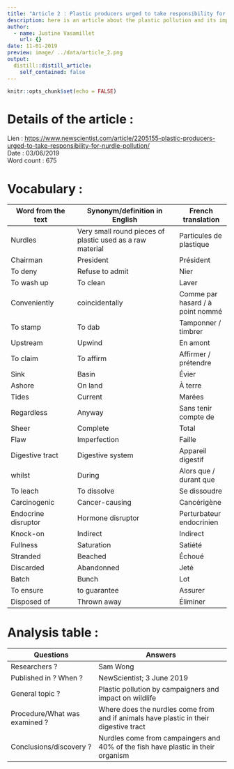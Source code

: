 ```yaml
---
title: "Article 2 : Plastic producers urged to take responsibility for 'nurdle' pollution"
description: here is an article about the plastic pollution and its impact on wildlife
author:
  - name: Justine Vasamillet
    url: {}
date: 11-01-2019
preview: image/ ../data/article_2.png
output:
  distill::distill_article:
    self_contained: false
---
```


```r
knitr::opts_chunk$set(echo = FALSE)
```

# Details of the article : 
 
Lien :  [https://www.newscientist.com/article/2205155-plastic-producers-urged-to-take-responsibility-for-nurdle-pollution/](https://www.newscientist.com/article/2205155-plastic-producers-urged-to-take-responsibility-for-nurdle-pollution/)  
Date :  03/06/2019  
Word count : 675 

# Vocabulary : 

Word from the text           |Synonym/definition in English               |French translation  
-----------------------------|--------------------------------------------|----------------------  
Nurdles                      |Very small round pieces of plastic used as a raw material |Particules de plastique  
Chairman                     |President                                   |Président  
To deny                      |Refuse to admit                             |Nier  
To wash up                   |To clean                                    |Laver  
Conveniently                 |coincidentally                              |Comme par hasard / à point nommé  
To stamp                     |To dab                                      |Tamponner / timbrer  
Upstream                     |Upwind                                      |En amont    
To claim                     |To affirm                                   |Affirmer / prétendre  
Sink                         |Basin                                       |Évier  
Ashore                       |On land                                     |À terre  
Tides                        |Current                                     |Marées  
Regardless                   |Anyway                                      |Sans tenir compte de  
Sheer                        |Complete                                    |Total  
Flaw                         |Imperfection                                |Faille  
Digestive tract              |Digestive system                            |Appareil digestif  
whilst                       |During                                      |Alors que / durant que  
To leach                     |To dissolve                                 |Se dissoudre  
Carcinogenic                 |Cancer-causing                              |Cancérigène  
Endocrine disruptor          |Hormone disruptor                           |Perturbateur endocrinien  
Knock-on                     |Indirect                                    |Indirect  
Fullness                     |Saturation                                  |Satiété  
Stranded                     |Beached                                     |Échoué  
Discarded                    |Abandonned                                  |Jeté  
Batch                        |Bunch                                       |Lot  
To ensure                    |to guarantee                                |Assurer  
Disposed of                  |Thrown away                                 |Éliminer  

# Analysis table : 
Questions                     |Answers                              
------------------------------|---------------------------------------------  
Researchers ?                 |Sam Wong  
Published in ? When ?         |NewScientist; 3 June 2019  
General topic ?               |Plastic pollution by campaigners and impact on wildlife  
Procedure/What was examined ? |Where does the nurdles come from and if animals have plastic in their digestive tract  
Conclusions/discovery ?       |Nurdles come from campaingers and 40% of the fish have plastic in their organism  


 

 


